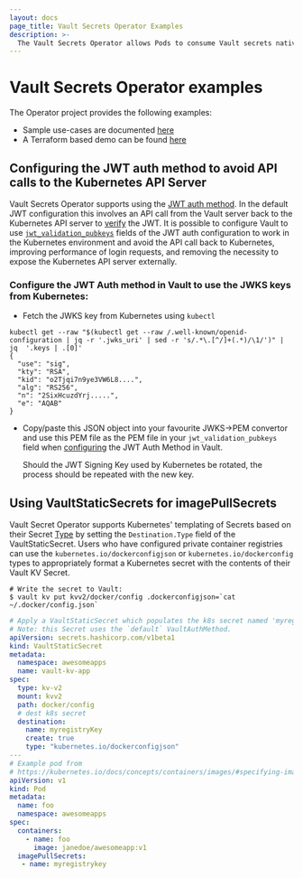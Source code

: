 ```yaml
---
layout: docs
page_title: Vault Secrets Operator Examples
description: >-
  The Vault Secrets Operator allows Pods to consume Vault secrets natively from Kubernetes Secrets.
---
```


# Vault Secrets Operator examples

The Operator project provides the following examples:
- Sample use-cases are documented [here](https://github.com/hashicorp/vault-secrets-operator#samples)
- A Terraform based demo can be found [here](https://github.com/hashicorp/vault-secrets-operator/tree/main/demo)

## Configuring the JWT auth method to avoid API calls to the Kubernetes API Server

Vault Secrets Operator supports using the [JWT auth method](/vault/docs/platform/k8s/vso/api-reference#vaultauthconfigjwt).
In the default JWT configuration this involves an API call from the Vault server back to the Kubernetes API server to [verify](/vault/docs/auth/jwt#jwt-verification) the JWT.
It is possible to configure Vault to use [`jwt_validation_pubkeys`](/vault/api-docs/auth/jwt#jwt_validation_pubkeys) fields of the JWT auth configuration
to work in the Kubernetes environment and avoid the API call back to Kubernetes, improving performance of login requests,
and removing the necessity to expose the Kubernetes API server externally.

### Configure the JWT Auth method in Vault to use the JWKS keys from Kubernetes:

* Fetch the JWKS key from Kubernetes using `kubectl`

```shell-session
kubectl get --raw "$(kubectl get --raw /.well-known/openid-configuration | jq -r '.jwks_uri' | sed -r 's/.*\.[^/]+(.*)/\1/')" | jq  '.keys | .[0]'
{
  "use": "sig",
  "kty": "RSA",
  "kid": "o2Tjqi7n9ye3VW6L8....",
  "alg": "RS256",
  "n": "2SixHcuzdYrj.....",
  "e": "AQAB"
}
````

* Copy/paste this JSON object into your favourite JWKS->PEM convertor and use this PEM file as the
PEM file in your `jwt_validation_pubkeys` field when [configuring](/vault/api-docs/auth/jwt#configure) the JWT Auth Method in Vault.

  <Note title="Rotation of the JWT Signing Key in Kubernetes">
    Should the JWT Signing Key used by Kubernetes be rotated,
    the process should be repeated with the new key.
  </Note>

## Using VaultStaticSecrets for imagePullSecrets

Vault Secret Operator supports Kubernetes' templating of Secrets based on their
Secret [Type](https://kubernetes.io/docs/concepts/configuration/secret/#secret-types) by setting the
`Destination.Type` field of the VaultStaticSecret. Users who have configured private container registries
can use the `kubernetes.io/dockerconfigjson` or `kubernetes.io/dockerconfig` types to appropriately format
a Kubernetes secret with the contents of their Vault KV Secret.

```shell
# Write the secret to Vault:
$ vault kv put kvv2/docker/config .dockerconfigjson=`cat ~/.docker/config.json`
```

```yaml
# Apply a VaultStaticSecret which populates the k8s secret named 'myregistryKey' in the applications namespace
# Note: this Secret uses the `default` VaultAuthMethod.
apiVersion: secrets.hashicorp.com/v1beta1
kind: VaultStaticSecret
metadata:
  namespace: awesomeapps
  name: vault-kv-app
spec:
  type: kv-v2
  mount: kvv2
  path: docker/config
  # dest k8s secret
  destination:
    name: myregistryKey
    create: true
    type: "kubernetes.io/dockerconfigjson"
---
# Example pod from
# https://kubernetes.io/docs/concepts/containers/images/#specifying-imagepullsecrets-on-a-pod
apiVersion: v1
kind: Pod
metadata:
  name: foo
  namespace: awesomeapps
spec:
  containers:
    - name: foo
      image: janedoe/awesomeapp:v1
  imagePullSecrets:
   - name: myregistrykey
```
